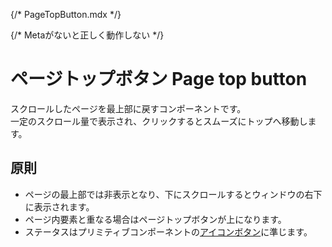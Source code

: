 {/* PageTopButton.mdx */}


{/* Metaがないと正しく動作しない */}

<Meta title="PageTopButton" of={PageTopButtonStories} />

# ページトップボタン Page top button

スクロールしたページを最上部に戻すコンポーネントです。  
一定のスクロール量で表示され、クリックするとスムーズにトップへ移動します。

## 原則

- ページの最上部では非表示となり、下にスクロールするとウィンドウの右下に表示されます。
- ページ内要素と重なる場合はページトップボタンが上になります。
- ステータスはプリミティブコンポーネントの[アイコンボタン](?path=/docs/プリミティブコンポーネント-primitive-アクション-action-アイコンボタン-icon-button--docs)に準じます。

<Canvas />
